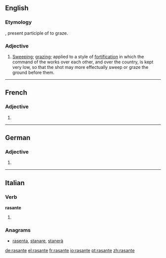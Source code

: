 ==English==

===Etymology===
{{etyl|fr|en}}, present participle of {{term|raser}} to graze.

===Adjective===
{{en-adj}}

# {{context|military|historical|lang=en}} [[sweep|Sweeping]]; [[graze|grazing]]; applied to a style of [[fortification]] in which the command of the works over each other, and over the country, is kept very low, so that the shot may more effectually sweep or graze the ground before them.
#: {{rfquotek|H. L. Scott}}

{{Webster 1913}}

----

==French==

===Adjective===
{{fr-adj-form}} {{f}}

# {{feminine of|rasant|lang=fr}}

----

==German==

===Adjective===
{{head|de|adjective form}}

# {{inflected form of|rasant|lang=de}}

----

==Italian==

===Verb===
'''rasante'''

# {{present participle of|rasare|lang=it}}

===Anagrams===
* [[rasenta#Italian|rasenta]], [[stanare#Italian|stanare]], [[stanerà#Italian|stanerà]]

[[de:rasante]]
[[el:rasante]]
[[fr:rasante]]
[[io:rasante]]
[[pt:rasante]]
[[zh:rasante]]